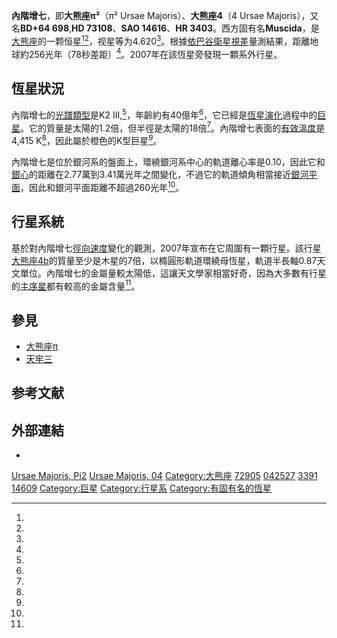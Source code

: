 {{Starbox begin
| name = 內階增七<br />大熊座π²
}}
{{Starbox image
| image =
     <div style="position: relative">[[File:Ursa_Major_IAU.svg|250px]]
     <div style="position: absolute; left: 66.2%; top: 17.8%;">[[File:Cercle_rouge_100%.svg|12px]]</div>
     </div>
| caption=內階增七是紅圈內中間者
}}
{{Starbox observe
| epoch = [[J2000.0|J2000.0]]
| constell = [[大熊座|大熊座]]<ref name=SIMBAD>{{Cite web|title=HR 3391|url=http://sim-id/|accessdate=2020-10-16|work=sim-id}}{{Dead link}}</ref><ref name=DATA>{{Cite web|title=VizieR|url=http://vizier.u-strasbg.fr/viz-bin/VizieR-5?-out.add=.&-source=5050&-corr=PK=HR&-out.max=9999&HR=3391|accessdate=2020-10-16|work=vizier.u-strasbg.fr|archive-date=2018-10-01|archive-url=https://web.archive.org/web/20181001024705/http://vizier.u-strasbg.fr/viz-bin/VizieR-5?-out.add=.&-source=5050&-corr=PK=HR&-out.max=9999&HR=3391|dead-url=no}}</ref>
| 星官 = [[紫微垣|紫微垣]][[內階|內階]]
| ra = {{RA|08|40|12.81767}}<ref name=SIMBAD /><ref name=DATA /><ref name=aaa474_2_653/>
| dec = {{DEC|+64|19|40.5700}}<ref name=SIMBAD /><ref name=DATA /><ref name=aaa474_2_653/>
| appmag_v = +4.620<ref name=SIMBAD /><ref name=DATA /><ref name=mnras172_667/>
}}
{{Starbox character
| class = K2III<ref name=SIMBAD /><ref name=DATA /><ref name=aaa480_1_91/>
| b-v = 1.159<ref name=SIMBAD /><ref name=DATA /><ref name=mnras172_667/>
| u-b = 1.193<ref name=SIMBAD /><ref name=DATA /><ref name=mnras172_667/>
| variable =
}}
{{Starbox astrometry
| radial_v = +14.62<ref name=aaa430_165/>
| prop_mo_ra = –60.05<ref name=aaa474_2_653/>
| prop_mo_dec = +26.40<ref name=aaa474_2_653/>
| parallax = 12.74
| p_error = 0.26
| parallax_footnote = <ref name=aaa474_2_653/>
| absmag_v = 0.150<ref name=aaa480_1_91/>
}}
{{Starbox detail
| mass = {{nowrap|1.234 ± 0.15}}<ref name=aaa472_2_649/>
| radius = {{nowrap|18.11 ± 1.47}}<ref name=aaa472_2_649/>
| gravity = {{nowrap|1.8 ± 0.15}}<ref name=aaa472_2_649/>
| luminosity = 111.7{{citation needed|date=March 2012}}
| temperature = {{nowrap|4,415 ± 70}}<ref name=aaa472_2_649/>
| metal_fe = {{nowrap|-0.25 ± 0.04}}<ref name=aaa472_2_649/>
| rotational_velocity = 8<ref name=coapa239_1_1/>
| age_gyr = {{nowrap|4.18 ± 1.95}}<ref name=aaa480_1_91/>
}}
{{Starbox catalog
| names =BD+64 698，[[FK5|FK5]] 2677，[[SAO星表|SAO]] 14616，[[HD星表|HD]] 73108，[[亮星星表|HR]] 3403，[[依巴谷星表|HIP]] 42527}}
{{Starbox reference |Simbad=HR+3391}}
{{Starbox end}}
'''內階增七'''，即'''大熊座π²'''（π² Ursae Majoris）、'''大熊座4'''（4 Ursae Majoris），又名'''BD+64 698''','''HD 73108'''、'''SAO 14616'''、'''HR 3403'''。西方固有名'''Muscida'''，是[[大熊座|大熊座]]的一颗恒星<ref name=SIMBAD /><ref name=DATA />，视星等为4.620<ref name=mnras172_667/>。根據[[依巴谷衛星|依巴谷衛星]][[視差|視差]]量測結果，距離地球約256光年（78秒差距）<ref name=aaa474_2_653/>。2007年在該恆星旁發現一顆系外行星。

== 恆星狀況 ==
內階增七的[[恆星光譜|光譜類型]]是K2 III,<ref name=aaa480_1_91/>，年齡約有40億年<ref name=aaa480_1_91/>，它已經是[[恆星演化|恆星演化]]過程中的[[巨星|巨星]]。它的質量是太陽的1.2倍，但半徑是太陽的18倍<ref name=aaa472_2_649/>。內階增七表面的[[有效溫度|有效溫度]]是4,415 K<ref name=aaa472_2_649/>，因此屬於橙色的K型巨星<ref name=csiro/>。

內階增七是位於銀河系的盤面上，環繞銀河系中心的軌道離心率是0.10，因此它和[[銀心|銀心]]的距離在2.77萬到3.41萬光年之間變化，不過它的軌道傾角相當接近[[銀河平面|銀河平面]]，因此和銀河平面距離不超過260光年<ref name=aaa480_1_91/>。

== 行星系統 ==
基於對內階增七[[徑向速度|徑向速度]]變化的觀測，2007年宣布在它周圍有一顆行星。該行星[[大熊座4b|大熊座4b]]的質量至少是木星的7倍，以橢圓形軌道環繞母恆星，軌道半長軸0.87天文單位。內階增七的金屬量較太陽低，這讓天文學家相當好奇，因為大多數有行星的[[主序星|主序星]]都有較高的金屬含量<ref name=aaa472_2_649/>。

{{OrbitboxPlanet begin
| table_ref = <ref name=aaa472_2_649/>
}} 
{{OrbitboxPlanet
| exoplanet = [[大熊座4b|b]]
| mass = >7.1 ± 1.6
| period = 269.3 ± 1.96
| semimajor = 0.87 ± 0.04
| eccentricity = 0.432 ± 0.024
}}
{{Orbitbox end}}

== 參見 ==
* [[大熊座π|大熊座π]]
* [[天牢三|天牢三]]

== 参考文献 ==
{{reflist|refs=

<ref name=aaa474_2_653>{{Cite journal|title=Validation of the new Hipparcos reduction|url=http://www.aanda.org/10.1051/0004-6361:20078357|last=van Leeuwen|first=F.|date=2007-11|journal=Astronomy & Astrophysics|issue=2|doi=10.1051/0004-6361:20078357|bibcode=2007A&A...474..653V|arxiv=0708.1752|volume=474|pages=653–664|issn=0004-6361|access-date=2020-10-16|archive-date=2020-07-23|archive-url=https://web.archive.org/web/20200723045207/https://www.aanda.org/articles/aa/abs/2007/41/aa8357-07/aa8357-07.html|dead-url=no}}</ref>

<ref name=aaa480_1_91>{{Cite journal|title=Vertical distribution of Galactic disk stars: IV. AMR and AVR from clump giants|url=http://www.aanda.org/10.1051/0004-6361:20078788|last=Soubiran|first=C.|last2=Bienaymé|first2=O.|date=2008-03|journal=Astronomy & Astrophysics|issue=1|doi=10.1051/0004-6361:20078788|bibcode=2008A&A...480...91S|volume=480|pages=91–101|issn=0004-6361|last3=Mishenina|first3=T. V.|last4=Kovtyukh|first4=V. V.}}</ref>

<ref name=aaa430_165>{{Cite journal|title=Local kinematics of K and M giants from CORAVEL/Hipparcos/Tycho-2 data: Revisiting the concept of superclusters|url=http://www.aanda.org/10.1051/0004-6361:20041272|last=Famaey|first=B.|last2=Jorissen|first2=A.|date=2005-01|journal=Astronomy & Astrophysics|issue=1|doi=10.1051/0004-6361:20041272|bibcode=2005A&A...430..165F|arxiv=astro-ph/0409579|volume=430|pages=165–186|issn=0004-6361|last3=Luri|first3=X.|last4=Mayor|first4=M.|last5=Udry|first5=S.|last6=Dejonghe|first6=H.|last7=Turon|first7=C.}}</ref>

<ref name=coapa239_1_1>{{Cite journal|title=A catalogue of stellar rotational velocities: I. Main sequence single stars. II. Main sequence spectroscopic binaries and eclipsing systems.|url=https://ui.adsabs.harvard.edu/abs/1970CoAsi.239....1B/abstract|last=Bernacca|first=P. L.|last2=Perinotto|first2=M.|date=1970|journal=Contributi dell'Osservatorio Astrofisica dell'Universita di Padova in Asiago|volume=239|pages=1|language=en|access-date=2020-10-16|archive-date=2020-07-29|archive-url=https://web.archive.org/web/20200729094438/https://ui.adsabs.harvard.edu/abs/1970CoAsi.239....1B/abstract|dead-url=no}}</ref>

<ref name=mnras172_667>{{Cite journal|title=A New Photometric Metal Abundance and Luminosity Calibration for Field G and K Giants|url=https://academic.oup.com/mnras/article-lookup/doi/10.1093/mnras/172.3.667|last=Jennens|first=P. A.|last2=Helfer|first2=H. L.|date=1975-09-01|journal=Monthly Notices of the Royal Astronomical Society|issue=3|doi=10.1093/mnras/172.3.667|bibcode=1975MNRAS.172..667J|volume=172|pages=667–679|language=en|issn=0035-8711}}</ref>

<ref name=aaa472_2_649>{{Cite journal|title=Discovery of a planet around the K giant star 4 Ursae Majoris|url=http://www.aanda.org/10.1051/0004-6361:20066987|last=Döllinger|first=M. P.|last2=Hatzes|first2=A. P.|date=2007-09|journal=Astronomy & Astrophysics|issue=2|doi=10.1051/0004-6361:20066987|bibcode=2007A&A...472..649D|arxiv=astro-ph/0703672|volume=472|pages=649–652|issn=0004-6361|last3=Pasquini|first3=L.|last4=Guenther|first4=E. W.|last5=Hartmann|first5=M.|last6=Girardi|first6=L.|last7=Esposito|first7=M.}}</ref>

<ref name=csiro>{{citation|title=The Colour of Stars|date=December 21, 2004|work=Australia Telescope, Outreach and Education|publisher=Commonwealth Scientific and Industrial Research Organisation|url=http://outreach.atnf.csiro.au/education/senior/astrophysics/photometry_colour.html|accessdate=2012-01-16|archiveurl=https://www.webcitation.org/6630AbtJZ?url=http://outreach.atnf.csiro.au/education/senior/astrophysics/photometry_colour.html|archivedate=2012-03-10|dead-url=yes}}</ref>

}}

== 外部連結 ==
* {{cite web|url=http://exoplanet.eu/star.php?st=4+Uma|title=Notes for star 4 Uma|author=Jean Schneider|year=2011|publisher=[[太陽系外行星百科|Extrasolar Planets Encyclopaedia]]|accessdate=3 October 2011|archive-date=2012-02-10|archive-url=https://web.archive.org/web/20120210042059/http://exoplanet.eu/star.php?st=4+Uma|dead-url=no}}

{{大熊座恒星}}
{{Sky|08|40|12.8|+|64|19|40|252}}

{{DEFAULTSORT:Pi2 Ursae Majoris}}
[[Category:拜耳天體|Ursae Majoris, Pi2]]
[[Category:佛氏天體|Ursae Majoris, 04]]
[[Category:大熊座|Category:大熊座]]
[[Category:HD和HDE天體|72905]]
[[Category:HIP天體|042527]]
[[Category:HR天體|3391]]
[[Category:SAO天體|14609]]
[[Category:巨星|Category:巨星]]
[[Category:行星系|Category:行星系]]
[[Category:有固有名的恆星|Category:有固有名的恆星]]